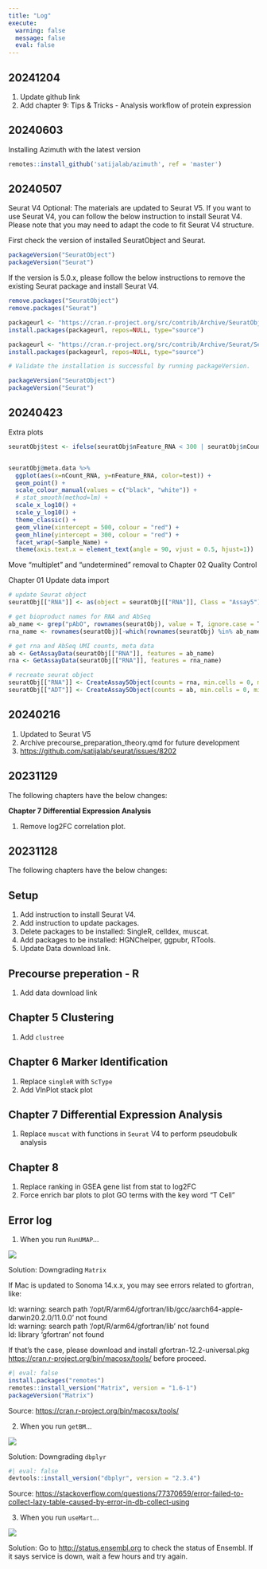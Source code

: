 ```yaml
---
title: "Log"
execute:
  warning: false
  message: false
  eval: false
---
```


## 20241204
1. Update github link
2. Add chapter 9: Tips & Tricks - Analysis workflow of protein expression

## 20240603
Installing Azimuth with the latest version
```r
remotes::install_github('satijalab/azimuth', ref = 'master')
```


## 20240507

Seurat V4 Optional: The materials are updated to Seurat V5. If you want to use Seurat V4, you can follow the below instruction to install Seurat V4. Please note that you may need to adapt the code to fit Seurat V4 structure.

First check the version of installed SeuratObject and Seurat.

```r
packageVersion("SeuratObject")
packageVersion("Seurat")
```

If the version is 5.0.x, please follow the below instructions to remove the existing Seurat package and install Seurat V4.

```r
remove.packages("SeuratObject")
remove.packages("Seurat")

packageurl <- "https://cran.r-project.org/src/contrib/Archive/SeuratObject/SeuratObject_4.1.4.tar.gz" 
install.packages(packageurl, repos=NULL, type="source")

packageurl <- "https://cran.r-project.org/src/contrib/Archive/Seurat/Seurat_4.4.0.tar.gz" 
install.packages(packageurl, repos=NULL, type="source")

# Validate the installation is successful by running packageVersion.

packageVersion("SeuratObject")
packageVersion("Seurat")
```

## 20240423

Extra plots

```r
seuratObj$test <- ifelse(seuratObj$nFeature_RNA < 300 | seuratObj$nCount_RNA < 500, "low", "high")


seuratObj@meta.data %>%
  ggplot(aes(x=nCount_RNA, y=nFeature_RNA, color=test)) +
  geom_point() +
  scale_colour_manual(values = c("black", "white")) +
  # stat_smooth(method=lm) +
  scale_x_log10() +
  scale_y_log10() +
  theme_classic() +
  geom_vline(xintercept = 500, colour = "red") +
  geom_hline(yintercept = 300, colour = "red") +
  facet_wrap(~Sample_Name) +
  theme(axis.text.x = element_text(angle = 90, vjust = 0.5, hjust=1))
```

Move "multiplet" and "undetermined" removal to Chapter 02 Quality Control

Chapter 01 Update data import

```r
# update Seurat object
seuratObj[["RNA"]] <- as(object = seuratObj[["RNA"]], Class = "Assay5") 

# get bioproduct names for RNA and AbSeq
ab_name <- grep("pAbO", rownames(seuratObj), value = T, ignore.case = T)
rna_name <- rownames(seuratObj)[-which(rownames(seuratObj) %in% ab_name)]

# get rna and AbSeq UMI counts, meta data
ab <- GetAssayData(seuratObj[["RNA"]], features = ab_name)
rna <- GetAssayData(seuratObj[["RNA"]], features = rna_name)

# recreate seurat object
seuratObj[["RNA"]] <- CreateAssay5Object(counts = rna, min.cells = 0, min.features = 0)
seuratObj[["ADT"]] <- CreateAssay5Object(counts = ab, min.cells = 0, min.features = 0)
```

## 20240216

1.  Updated to Seurat V5
2.  Archive precourse_preparation_theory.qmd for future development
3.  <https://github.com/satijalab/seurat/issues/8202>

## 20231129

The following chapters have the below changes:

**Chapter 7 Differential Expression Analysis**

1.  Remove log2FC correlation plot.

## 20231128

The following chapters have the below changes:

## Setup

1.  Add instruction to install Seurat V4.
2.  Add instruction to update packages.
3.  Delete packages to be installed: SingleR, celldex, muscat.
4.  Add packages to be installed: HGNChelper, ggpubr, RTools.
5.  Update Data download link.

## Precourse preperation - R

1.  Add data download link

## Chapter 5 Clustering

1.  Add `clustree`

## Chapter 6 Marker Identification

1.  Replace `singleR` with `ScType`
2.  Add VlnPlot stack plot

## Chapter 7 Differential Expression Analysis

1.  Replace `muscat` with functions in `Seurat` V4 to perform pseudobulk analysis

## Chapter 8

1.  Replace ranking in GSEA gene list from stat to log2FC
2.  Force enrich bar plots to plot GO terms with the key word "T Cell"

## Error log

1.  When you run `RunUMAP`...

![](figures/irlba_error.png)

Solution: Downgrading `Matrix`

If Mac is updated to Sonoma 14.x.x, you may see errors related to gfortran, like:

ld: warning: search path '/opt/R/arm64/gfortran/lib/gcc/aarch64-apple-darwin20.2.0/11.0.0' not found\
ld: warning: search path '/opt/R/arm64/gfortran/lib' not found\
ld: library 'gfortran' not found

If that's the case, please download and install gfortran-12.2-universal.pkg <https://cran.r-project.org/bin/macosx/tools/> before proceed.

```r
#| eval: false
install.packages("remotes")
remotes::install_version("Matrix", version = "1.6-1")
packageVersion("Matrix")
```

Source: <https://cran.r-project.org/bin/macosx/tools/>

2.  When you run `getBM`...

![](figures/getBM_error.png)

Solution: Downgrading `dbplyr`

```r
#| eval: false
devtools::install_version("dbplyr", version = "2.3.4")
```

Source: <https://stackoverflow.com/questions/77370659/error-failed-to-collect-lazy-table-caused-by-error-in-db-collect-using>

3.  When you run `useMart`...

![](figures/useMart_error.png)

Solution: Go to <http://status.ensembl.org> to check the status of Ensembl. If it says service is down, wait a few hours and try again.
